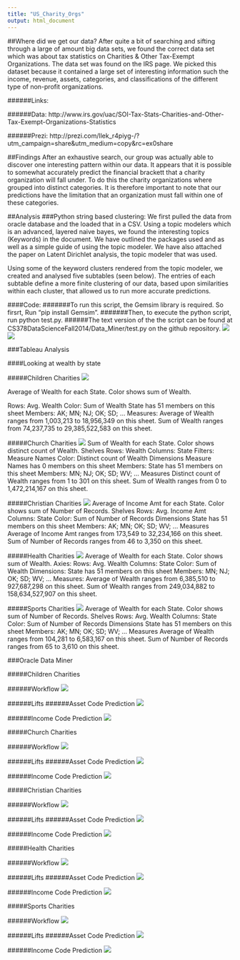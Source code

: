 ```yaml
---
title: "US_Charity_Orgs"
output: html_document
---
```


##Where did we get our data?
 After quite a bit of searching and sifting through a large of amount big data sets, we found the correct data set which was about tax statistics on  Charities & Other Tax-Exempt Organizations. 
The data set was found on the IRS page. We picked this dataset because it contained a large set of interesting information such the income, revenue, assets, categories, and classifications of the different type of non-profit organizations.

######Links:

######Data: http://www.irs.gov/uac/SOI-Tax-Stats-Charities-and-Other-Tax-Exempt-Organizations-Statistics

######Prezi: http://prezi.com/llek_r4piyg-/?utm_campaign=share&utm_medium=copy&rc=ex0share

##Findings
After an exhaustive search, our group was actually able to discover one interesting pattern within our data. It appears that it is possible to somewhat accurately predict the financial brackett that a charity organization will fall under. To do this the charity organizations where grouped into distinct categories. It is therefore important to note that our predictions have the limitation that an organization must fall within one of these categories.


##Analysis
###Python string based clustering:
We first pulled the data from oracle database and the loaded that in a CSV. Using a topic modelers which is an advanced, layered naive bayes, we found the interesting topics (Keywords) in the document. We have outlined the packages used and as well as a simple guide of using the topic modeler. We have also attached the paper on Latent Dirichlet analysis, the topic modeler that was used. 

Using some of the keyword clusters rendered from the topic modeler, we created and analysed five subtables (seen below). The entries of each subtable define a more finite clustering of our data, based upon similarities within each cluster, that allowed us to run more accurate predictions. 

####Code:
#######To run this script, the Gemsim library is required. So firsrt, Run "pip install Gemsim".
#######Then, to execute the python script, run python test.py.
######The text version of the the script can be found at CS378DataScienceFall2014/Data_Miner/test.py on the github repository.
![](./images/Python1.png)
![](./images/Python2.png)


###Tableau Analysis


####Looking at wealth by state

#####Children Charities 
![](./images/Child_Avg_Income.png) 

Average of Wealth for each State. Color shows sum of Wealth.

Rows:
Avg. Wealth
Color:
Sum of Wealth
State has 51 members on this sheet
Members: AK; MN; NJ; OK; SD; ...
Measures:
Average of Wealth ranges from 1,003,213 to 18,956,349 on this sheet.
Sum of Wealth ranges from 74,237,735 to 29,385,522,583 on this sheet.

#####Church Charities 
![](./images/Church_Avg_Wealth.png) 
Sum of Wealth for each State. Color shows distinct count of Wealth.
Shelves
Rows:
Wealth
Columns:
State
Filters:
Measure Names
Color:
Distinct count of Wealth
Dimensions
Measure Names has 0 members on this sheet
Members:
State has 51 members on this sheet
Members: MN; NJ; OK; SD; WV; ...
Measures
Distinct count of Wealth ranges from 1 to 301 on this sheet.
Sum of Wealth ranges from 0 to 1,472,214,167 on this sheet.

#####Christian Charities 
![](./images/Christian_Avg_Income.png) 
Average of Income Amt for each State. Color shows sum of Number of Records.
Shelves
Rows:
Avg. Income Amt
Columns:
State
Color:
Sum of Number of Records
Dimensions
State has 51 members on this sheet
Members: AK; MN; OK; SD; WV; ...
Measures
Average of Income Amt ranges from 173,549 to 32,234,166 on this sheet.
Sum of Number of Records ranges from 46 to 3,350 on this sheet.

#####Health Charities 
![](./images/Health_Total_Wealth.png) 
Average of Wealth for each State. Color shows sum of Wealth.
Axies: 
Rows:
Avg. Wealth
Columns:
State
Color:
Sum of Wealth
Dimensions:
State has 51 members on this sheet
Members: MN; NJ; OK; SD; WV; ...
Measures:
Average of Wealth ranges from 6,385,510 to 927,687,298 on this sheet.
Sum of Wealth ranges from 249,034,882 to 158,634,527,907 on this sheet.



#####Sports Charities 
![](./images/Sports_Avg_Wealth.png)
Average of Wealth for each State. Color shows sum of Number of Records.
Shelves
Rows:
Avg. Wealth
Columns:
State
Color:
Sum of Number of Records
Dimensions
State has 51 members on this sheet
Members: AK; MN; OK; SD; WV; ...
Measures
Average of Wealth ranges from 104,281 to 6,583,167 on this sheet.
Sum of Number of Records ranges from 65 to 3,610 on this sheet.

###Oracle Data Miner

#####Children Charities 

######Workflow
![](./images/Children.png) 

######Lifts
######Asset Code Prediction
![](./images/ChildrenAssetLift.png) 

######Income Code Prediction
![](./images/ChildrenIncomeLift.png) 


#####Church Charities 

######Workflow
![](./images/Church.png) 

######Lifts
######Asset Code Prediction
![](./images/ChurchAssetLift.png) 

######Income Code Prediction
![](./images/ChurchIncomeLift.png) 


#####Christian Charities 

######Workflow
![](./images/Christian.png) 

######Lifts
######Asset Code Prediction
![](./images/ChristianAssetLift.png) 

######Income Code Prediction
![](./images/ChristianIncomeLift.png) 


#####Health Charities 

######Workflow
![](./images/Health.png) 

######Lifts
######Asset Code Prediction
![](./images/HealthAssetLift.png) 

######Income Code Prediction
![](./images/HealthIncomeLift.png)  



#####Sports Charities 

######Workflow
![](./images/Sports.png) 

######Lifts
######Asset Code Prediction
![](./images/SportsAssetLift.png) 

######Income Code Prediction
![](./images/SportsIncomeLift.png) 



